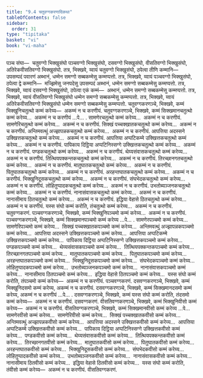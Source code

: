 ```yaml
---
title: "9.4 चतुवग्गकरणादिकथा"
tableOfContents: false
sidebar:
  order: 31
type: "tipitaka"
basket: "vi"
book: "vi-maha"
---
```



<DynamicBreadcrumb />

<Division number="388" book="vi-maha">

<Paragraph number="1797" book="vi-maha">
पञ्च संघा—  चतुवग्गो भिक्खुसंघो पञ्चवग्गो भिक्खुसंघो, दसवग्गो भिक्खुसंघो, वीसतिवग्गो भिक्खुसंघो, अतिरेकवीसतिवग्गो भिक्खुसंघो. तत्र, भिक्खवे, य्वायं चतुवग्गो भिक्खुसंघो, ठपेत्वा तीणि कम्मानि—  उपसम्पदं पवारणं अब्भानं, धम्मेन समग्गो सब्बकम्मेसु कम्मप्पत्तो. तत्र, भिक्खवे, य्वायं पञ्चवग्गो भिक्खुसंघो, ठपेत्वा द्वे कम्मानि—  मज्झिमेसु जनपदेसु उपसम्पदं अब्भानं, धम्मेन समग्गो सब्बकम्मेसु कम्मप्पत्तो. तत्र, भिक्खवे, य्वायं दसवग्गो भिक्खुसंघो, ठपेत्वा एकं कम्मं—  अब्भानं, धम्मेन समग्गो सब्बकम्मेसु कम्मप्पत्तो. तत्र, भिक्खवे, य्वायं वीसतिवग्गो भिक्खुसंघो धम्मेन समग्गो सब्बकम्मेसु कम्मप्पत्तो. तत्र, भिक्खवे, य्वायं अतिरेकवीसतिवग्गो भिक्खुसंघो धम्मेन समग्गो सब्बकम्मेसु कम्मप्पत्तो.
</Paragraph>

</Division>
<Division number="389" book="vi-maha">

<Paragraph number="1798" book="vi-maha">
चतुवग्गकरणञ्चे, भिक्खवे, कम्मं भिक्खुनिचतुत्थो कम्मं करेय्य—  अकम्मं न च करणीयं. चतुवग्गकरणञ्चे, भिक्खवे, कम्मं सिक्खमानचतुत्थो कम्मं करेय्य…  अकम्मं न च करणीयं …पे… . सामणेरचतुत्थो कम्मं करेय्य…  अकम्मं न च करणीयं. सामणेरिचतुत्थो कम्मं करेय्य…  अकम्मं न च करणीयं. सिक्खं पच्चक्खातकचतुत्थो कम्मं करेय्य…  अकम्मं न च करणीयं. अन्तिमवत्थुं अज्झापन्नकचतुत्थो कम्मं करेय्य…  अकम्मं न च करणीयं. आपत्तिया अदस्सने उक्खित्तकचतुत्थो कम्मं करेय्य…  अकम्मं न च करणीयं. आपत्तिया अप्पटिकम्मे उक्खित्तकचतुत्थो कम्मं करेय्य…  अकम्मं न च करणीयं. पापिकाय दिट्ठिया अप्पटिनिस्सग्गे उक्खित्तकचतुत्थो कम्मं करेय्य…  अकम्मं न च करणीयं. पण्डकचतुत्थो कम्मं करेय्य…  अकम्मं न च करणीयं. थेय्यसंवासकचतुत्थो कम्मं करेय्य…  अकम्मं न च करणीयं. तित्थियपक्कन्तकचतुत्थो कम्मं करेय्य…  अकम्मं न च करणीयं. तिरच्छानगतचतुत्थो कम्मं करेय्य…  अकम्मं न च करणीयं. मातुघातकचतुत्थो कम्मं करेय्य…  अकम्मं न च करणीयं. पितुघातकचतुत्थो कम्मं करेय्य…  अकम्मं न च करणीयं. अरहन्तघातकचतुत्थो कम्मं करेय्य…  अकम्मं न च करणीयं. भिक्खुनिदूसकचतुत्थो कम्मं करेय्य…  अकम्मं न च करणीयं. संघभेदकचतुत्थो कम्मं करेय्य…  अकम्मं न च करणीयं. लोहितुप्पादकचतुत्थो कम्मं करेय्य…  अकम्मं न च करणीयं. उभतोब्यञ्जनकचतुत्थो कम्मं करेय्य…  अकम्मं न च करणीयं. नानासंवासकचतुत्थो कम्मं करेय्य…  अकम्मं न च करणीयं. नानासीमाय ठितचतुत्थो कम्मं करेय्य…  अकम्मं न च करणीयं. इद्धिया वेहासे ठितचतुत्थो कम्मं करेय्य…  अकम्मं न च करणीयं. यस्स संघो कम्मं करोति, तंचतुत्थो कम्मं करेय्य…  अकम्मं न च करणीयं.

</Paragraph>
</Division>

<Paragraph number="1799" type="center" book="vi-maha">
चतुवग्गकरणं.


</Paragraph>

<Division number="390" book="vi-maha">

<Paragraph number="1800" book="vi-maha">
पञ्चवग्गकरणञ्चे, भिक्खवे, कम्मं भिक्खुनिपञ्चमो कम्मं करेय्य…  अकम्मं न च करणीयं. पञ्चवग्गकरणञ्चे, भिक्खवे, कम्मं सिक्खमानपञ्चमो कम्मं करेय्य …पे… . सामणेरपञ्चमो कम्मं करेय्य…  सामणेरिपञ्चमो कम्मं करेय्य…  सिक्खं पच्चक्खातकपञ्चमो कम्मं करेय्य…  अन्तिमवत्थुं अज्झापन्नकपञ्चमो कम्मं करेय्य…  आपत्तिया अदस्सने उक्खित्तकपञ्चमो कम्मं करेय्य…  आपत्तिया अप्पटिकम्मे उक्खित्तकपञ्चमो कम्मं करेय्य…  पापिकाय दिट्ठिया अप्पटिनिस्सग्गे उक्खित्तकपञ्चमो कम्मं करेय्य…  पण्डकपञ्चमो कम्मं करेय्य…  थेय्यसंवासकपञ्चमो कम्मं करेय्य…  तित्थियपक्कन्तकपञ्चमो कम्मं करेय्य…  तिरच्छानगतपञ्चमो कम्मं करेय्य…  मातुघातकपञ्चमो कम्मं करेय्य…  पितुघातकपञ्चमो कम्मं करेय्य…  अरहन्तघातकपञ्चमो कम्मं करेय्य…  भिक्खुनिदूसकपञ्चमो कम्मं करेय्य…  संघभेदकपञ्चमो कम्मं करेय्य…  लोहितुप्पादकपञ्चमो कम्मं करेय्य…  उभतोब्यञ्जनकपञ्चमो कम्मं करेय्य…  नानासंवासकपञ्चमो कम्मं करेय्य…  नानासीमाय ठितपञ्चमो कम्मं करेय्य…  इद्धिया वेहासे ठितपञ्चमो कम्मं करेय्य…  यस्स संघो कम्मं करोति, तंपञ्चमो कम्मं करेय्य—  अकम्मं न च करणीयं.

</Paragraph>
</Division>

<Paragraph number="1801" type="center" book="vi-maha">
पञ्चवग्गकरणं.


</Paragraph>

<Division number="391" book="vi-maha">

<Paragraph number="1802" book="vi-maha">
दसवग्गकरणञ्चे, भिक्खवे, कम्मं भिक्खुनिदसमो कम्मं करेय्य, अकम्मं न च करणीयं. दसवग्गकरणञ्चे, भिक्खवे, कम्मं सिक्खमानदसमो कम्मं करेय्य, अकम्मं न च करणीयं …पे… . दसवग्गकरणञ्चे, भिक्खवे, कम्मं यस्स संघो कम्मं करोति, तंदसमो कम्मं करेय्य—  अकम्मं न च करणीयं.

</Paragraph>
</Division>

<Paragraph number="1803" type="center" book="vi-maha">
दसवग्गकरणं.


</Paragraph>

<Division number="392" book="vi-maha">

<Paragraph number="1804" book="vi-maha">
वीसतिवग्गकरणञ्चे, भिक्खवे, कम्मं भिक्खुनिवीसो कम्मं करेय्य—  अकम्मं न च करणीयं. वीसतिवग्गकरणञ्चे, भिक्खवे, कम्मं सिक्खमानवीसो कम्मं करेय्य …पे…  सामणेरवीसो कम्मं करेय्य…  सामणेरिवीसो कम्मं करेय्य…  सिक्खं पच्चक्खातकवीसो कम्मं करेय्य…  अन्तिमवत्थुं अज्झापन्नकवीसो कम्मं करेय्य…  आपत्तिया अदस्सने उक्खित्तकवीसो कम्मं करेय्य…  आपत्तिया अप्पटिकम्मे उक्खित्तकवीसो कम्मं करेय्य…  पापिकाय दिट्ठिया अप्पटिनिस्सग्गे उक्खित्तकवीसो कम्मं करेय्य…  पण्डकवीसो कम्मं करेय्य…  थेय्यसंवासकवीसो कम्मं करेय्य…  तित्थियपक्कन्तकवीसो कम्मं करेय्य…  तिरच्छानगतवीसो कम्मं करेय्य…  मातुघातकवीसो कम्मं करेय्य…  पितुघातकवीसो कम्मं करेय्य…  अरहन्तघातकवीसो कम्मं करेय्य…  भिक्खुनिदूसकवीसो कम्मं करेय्य…  संघभेदकवीसो कम्मं करेय्य…  लोहितुप्पादकवीसो कम्मं करेय्य…  उभतोब्यञ्जनकवीसो कम्मं करेय्य…  नानासंवासकवीसो कम्मं करेय्य…  नानासीमाय ठितवीसो कम्मं करेय्य…  इद्धिया वेहासे ठितवीसो कम्मं करेय्य…  यस्स संघो कम्मं करोति, तंवीसो कम्मं करेय्य—  अकम्मं न च करणीयं.

</Paragraph>
</Division>

<Paragraph number="1805" type="center" book="vi-maha">
वीसतिवग्गकरणं.
</Paragraph>
